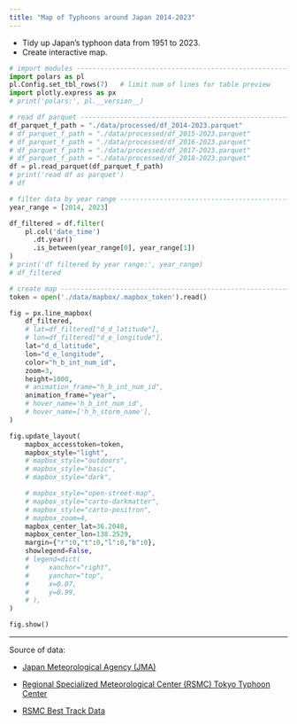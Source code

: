 ```yaml
---
title: "Map of Typhoons around Japan 2014-2023"
---
```


- Tidy up Japan's typhoon data from 1951 to 2023.
- Create interactive map.

::: {.column-screen}

```python
# import modules ---------------------------------------------------------------
import polars as pl
pl.Config.set_tbl_rows(7)   # limit num of lines for table preview
import plotly.express as px
# print('polars:', pl.__version__)

# read df parquet --------------------------------------------------------------
df_parquet_f_path = "./data/processed/df_2014-2023.parquet"
# df_parquet_f_path = "./data/processed/df_2015-2023.parquet"
# df_parquet_f_path = "./data/processed/df_2016-2023.parquet"
# df_parquet_f_path = "./data/processed/df_2017-2023.parquet"
# df_parquet_f_path = "./data/processed/df_2018-2023.parquet"
df = pl.read_parquet(df_parquet_f_path)
# print('read df as parquet')
# df

# filter data by year range ----------------------------------------------------
year_range = [2014, 2023]

df_filtered = df.filter(
    pl.col('date_time')
      .dt.year()
      .is_between(year_range[0], year_range[1])
)
# print('df filtered by year range:', year_range)
# df_filtered

# create map -------------------------------------------------------------------
token = open('./data/mapbox/.mapbox_token').read()

fig = px.line_mapbox(
    df_filtered,
    # lat=df_filtered["d_d_latitude"],
    # lon=df_filtered["d_e_longitude"],
    lat="d_d_latitude",
    lon="d_e_longitude",
    color="h_b_int_num_id",
    zoom=3,
    height=1000,
    # animation_frame="h_b_int_num_id",
    animation_frame="year",
    # hover_name='h_b_int_num_id',
    # hover_name=['h_h_storm_name'],
)

fig.update_layout(
    mapbox_accesstoken=token,
    mapbox_style="light",
    # mapbox_style="outdoors",
    # mapbox_style="basic",
    # mapbox_style="dark",

    # mapbox_style="open-street-map",
    # mapbox_style="carto-darkmatter",
    # mapbox_style="carto-positron",
    # mapbox_zoom=4,
    mapbox_center_lat=36.2048,
    mapbox_center_lon=138.2529,
    margin={"r":0,"t":0,"l":0,"b":0},
    showlegend=False,
    # legend=dict(
    #     xanchor="right",
    #     yanchor="top",
    #     x=0.07,
    #     y=0.99,
    # ),
)

fig.show()
```


:::

---

Source of data: 

- [Japan Meteorological Agency (JMA)](https://www.jma.go.jp/jma/indexe.html)

- [Regional Specialized Meteorological Center (RSMC) Tokyo Typhoon Center](https://www.jma.go.jp/jma/jma-eng/jma-center/rsmc-hp-pub-eg/RSMC_HP.html)

- [RSMC Best Track Data](https://www.jma.go.jp/jma/jma-eng/jma-center/rsmc-hp-pub-eg/besttrack.html)


